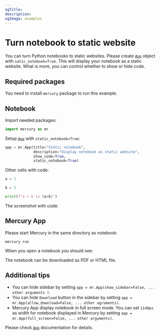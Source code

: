 ```yaml
---
ogTitle:
description:
ogImage: examples
---
```




# Turn notebook to static website

You can turn Python notebooks to static websites. Please create [`App`](/docs/input-wdgets/app/) object with `satic_notebook=True`. 
This will display your notebook as a static website. What is more, you can control whether to show or hide code.

## Required packages

You need to install `mercury` package to run this example.

## Notebook

Import needed packages:

```python
import mercury as mr
```

Setup [`App`](/docs/input-widgets/app/) with `static_notebook=True`:

```python
app = mr.App(title="Static notebook",
             description="Display notebook as static website",
             show_code=True,
             static_notebook=True)
```

Other cells with code:

```python
a = 1

b = 2

print(f"a + b is {a+b}")
```

The screenshot with code:

<Screenshot src={notebookPng} alt="Python notebook with static option" />

## Mercury App

Please start Mercury in the same directory as notebook:

```
mercury run
```

When you open a notebook you should see:

<Screenshot src={appPng} alt="Mercury App with static notebook" />

The notebook can be downloaded as PDF or HTML file.

## Additional tips 

- You can hide sidebar by setting `app = mr.App(show_sidebar=False, ... other arguments )`.
- You can hide `Download` button in the sidebar by setting `app = mr.App(allow_download=False, ... other agruments)`.
- Mercury App display notebook in full screen mode. You can set `1140px` as width for notebook displayed in Mercury by setting `app = mr.App(full_screen=False, ... other arguments)`.

Please check [`App`](/docs/input-widgets/app/) documentation for details.

